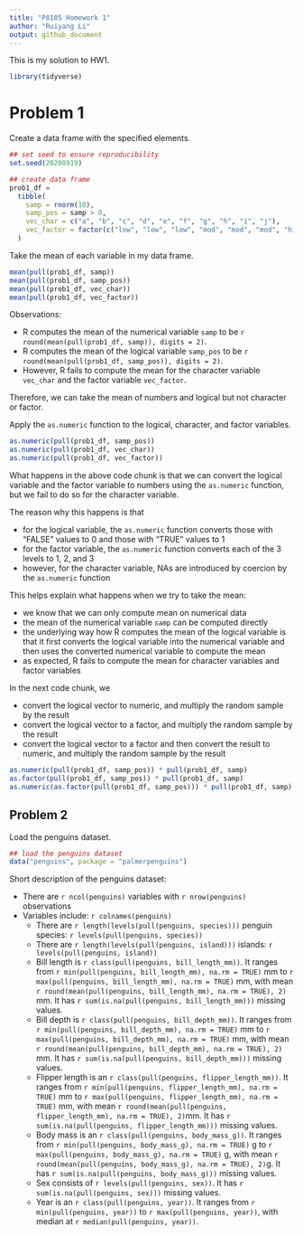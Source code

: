```yaml
---
title: "P8105 Homework 1"
author: "Ruiyang Li"
output: github_document
---
```


This is my solution to HW1. 

```r
library(tidyverse)
```


# Problem 1

Create a data frame with the specified elements. 

```r
## set seed to ensure reproducibility
set.seed(20200919)

## create data frame
prob1_df = 
  tibble(
    samp = rnorm(10),
    samp_pos = samp > 0,
    vec_char = c("a", "b", "c", "d", "e", "f", "g", "h", "i", "j"),
    vec_factor = factor(c("low", "low", "low", "mod", "mod", "mod", "high", "high", "high", "high"))
  )
```

Take the mean of each variable in my data frame.

```r
mean(pull(prob1_df, samp))
mean(pull(prob1_df, samp_pos))
mean(pull(prob1_df, vec_char))
mean(pull(prob1_df, vec_factor))
```

Observations:

* R computes the mean of the numerical variable `samp` to be `r round(mean(pull(prob1_df, samp)), digits = 2)`.
* R computes the mean of the logical variable `samp_pos` to be `r round(mean(pull(prob1_df, samp_pos)), digits = 2)`.
* However, R fails to compute the mean for the character variable `vec_char` and the factor variable `vec_factor`. 

Therefore, we can take the mean of numbers and logical but not character or factor. 


Apply the `as.numeric` function to the logical, character, and factor variables.

```r
as.numeric(pull(prob1_df, samp_pos))
as.numeric(pull(prob1_df, vec_char))
as.numeric(pull(prob1_df, vec_factor))
```

What happens in the above code chunk is that we can convert the logical variable and the factor variable to numbers using the `as.numeric` function, but we fail to do so for the character variable. 

The reason why this happens is that 

* for the logical variable, the `as.numeric` function converts those with "FALSE" values to 0 and those with "TRUE" values to 1
* for the factor variable, the `as.numeric` function converts each of the 3 levels to 1, 2, and 3
* however, for the character variable, NAs are introduced by coercion by the `as.numeric` function

This helps explain what happens when we try to take the mean: 

* we know that we can only compute mean on numerical data
* the mean of the numerical variable `samp` can be computed directly
* the underlying way how R computes the mean of the logical variable is that it first converts the logical variable into the numerical variable and then uses the converted numerical variable to compute the mean 
* as expected, R fails to compute the mean for character variables and factor variables


In the next code chunk, we 

* convert the logical vector to numeric, and multiply the random sample by the result
* convert the logical vector to a factor, and multiply the random sample by the result
* convert the logical vector to a factor and then convert the result to numeric, and multiply the random sample by the result

```r
as.numeric(pull(prob1_df, samp_pos)) * pull(prob1_df, samp)
as.factor(pull(prob1_df, samp_pos)) * pull(prob1_df, samp)
as.numeric(as.factor(pull(prob1_df, samp_pos))) * pull(prob1_df, samp)
```



## Problem 2

Load the penguins dataset.

```r
## load the penguins dataset
data("penguins", package = "palmerpenguins")
```

Short description of the penguins dataset: 

* There are `r ncol(penguins)` variables with `r nrow(penguins)` observations
* Variables include: `r colnames(penguins)`
  * There are `r length(levels(pull(penguins, species)))` penguin species: `r levels(pull(penguins, species))`
  * There are `r length(levels(pull(penguins, island)))` islands: `r levels(pull(penguins, island))`
  * Bill length is `r class(pull(penguins, bill_length_mm))`. It ranges from `r min(pull(penguins, bill_length_mm), na.rm = TRUE)` mm to `r max(pull(penguins, bill_length_mm), na.rm = TRUE)` mm, with mean `r round(mean(pull(penguins, bill_length_mm), na.rm = TRUE), 2)` mm. It has `r sum(is.na(pull(penguins, bill_length_mm)))` missing values. 
  * Bill depth is `r class(pull(penguins, bill_depth_mm))`. It ranges from `r min(pull(penguins, bill_depth_mm), na.rm = TRUE)` mm to `r max(pull(penguins, bill_depth_mm), na.rm = TRUE)` mm, with mean `r round(mean(pull(penguins, bill_depth_mm), na.rm = TRUE), 2)` mm. It has `r sum(is.na(pull(penguins, bill_depth_mm)))` missing values. 
  * Flipper length is an `r class(pull(penguins, flipper_length_mm))`. It ranges from `r min(pull(penguins, flipper_length_mm), na.rm = TRUE)` mm to `r max(pull(penguins, flipper_length_mm), na.rm = TRUE)` mm, with mean `r round(mean(pull(penguins, flipper_length_mm), na.rm = TRUE), 2)`mm. It has `r sum(is.na(pull(penguins, flipper_length_mm)))` missing values. 
  * Body mass is an `r class(pull(penguins, body_mass_g))`. It ranges from `r min(pull(penguins, body_mass_g), na.rm = TRUE)` g to `r max(pull(penguins, body_mass_g), na.rm = TRUE)` g, with mean `r round(mean(pull(penguins, body_mass_g), na.rm = TRUE), 2)`g. It has `r sum(is.na(pull(penguins, body_mass_g)))` missing values. 
  * Sex consists of `r levels(pull(penguins, sex))`. It has `r sum(is.na(pull(penguins, sex)))` missing values. 
  * Year is an `r class(pull(penguins, year))`. It ranges from `r min(pull(penguins, year))` to `r max(pull(penguins, year))`, with median at `r median(pull(penguins, year))`. 



